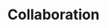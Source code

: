 ---
title: Collaboration
icon: IconMail
info: "Centralize communications and team collaboration."
image: /images/user-guide/emails/emails_header.png
sectionInfo: Your complete guide to Twenty CRM features and best practices.
---